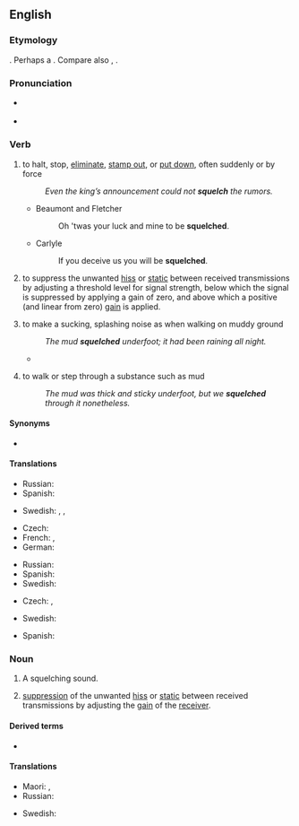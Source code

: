 ==English==

===Etymology===
{{unk.|lang=en}}. Perhaps a {{blend|lang=en|squash|quell|quench|nocap=1}}. Compare also {{noncog|en|squolsh}}, {{noncog|en|squoosh}}.

===Pronunciation===
* {{a|UK|GA}} {{IPA|/ˈskwɛltʃ/|lang=en}}
* {{rhymes|ɛltʃ|lang=en}}

===Verb===
{{en-verb|es}}

# {{lb|en|transitive|US}} to halt, stop, [[eliminate]], [[stamp out]], or [[put down]], often suddenly or by force
#: ''Even the king’s announcement could not '''squelch''' the rumors.''
#* Beaumont and Fletcher
#*: Oh 'twas your luck and mine to be '''squelched'''.
#* Carlyle
#*: If you deceive us you will be '''squelched'''.
# {{lb|en|transitive|radio technology}} to suppress the unwanted [[hiss]] or [[static]] between received transmissions by adjusting a threshold level for signal strength, below which the signal is suppressed by applying a gain of zero, and above which a positive (and linear from zero) [[gain]] is applied.
# {{lb|en|intransitive|British}} to make a sucking, splashing noise as when walking on muddy ground
#: ''The mud '''squelched''' underfoot; it had been raining all night.''
#* {{RQ:Wodehouse Offing|chapter=XVI|passage=[After they both fell into the lake.] Reaching the mainland some moments later and '''squelching''' back to the house, accompanied by Bobbie, like a couple of Napoleons '''squelching''' back from Moscow, [...]}}
# {{lb|en|intransitive|British}} to walk or step through a substance such as mud
#: ''The mud was thick and sticky underfoot, but we '''squelched''' through it nonetheless.''

====Synonyms====
* {{sense|to halt}} {{l|en|quash}}

====Translations====
{{trans-top|to halt, stop, eliminate}}
* Russian: {{t+|ru|уничтожа́ть}}
* Spanish: {{t+|es|aplastar}}
{{trans-mid}}
* Swedish: {{t+|sv|hejda}}, {{t+|sv|hindra}}, {{t+|sv|stoppa}}
{{trans-bottom}}

{{trans-top|radio technology: suppress hiss or static}}
{{trans-mid}}
{{trans-bottom}}

{{trans-top|to make a sucking, splashing noise}}
* Czech: {{t+|cs|čvachtat}}
* French: {{t|fr|faire floc floc}}, {{t|fr|faire flip-flap}}
* German: {{t+|de|matschen}}
{{trans-mid}}
* Russian: {{t+|ru|хлюпать}}
* Spanish: {{t+|es|chapotear}}
* Swedish: {{t+|sv|klafsa}}
{{trans-bottom}}

{{trans-top|to walk or step through a substance such as a mud}}
* Czech: {{t|cs|čvachtat se|impf}}, {{t|cs|rochnit se|impf}}
{{trans-mid}}
* Swedish: {{t+|sv|klafsa}}
{{trans-bottom}}

{{checktrans-top}}
* Spanish: {{t+check|es|chapotear}}
{{trans-mid}}
{{trans-bottom}}

===Noun===
{{en-noun|squelches}}

# A squelching sound.
# {{lb|en|radio technology}} [[suppression]] of the unwanted [[hiss]] or [[static]] between received transmissions by adjusting the [[gain]] of the [[receiver]].

====Derived terms====
* {{l|en|squelchy}}

====Translations====
{{trans-top|A squelching sound}}
* Maori: {{t|mi|pakora}}, {{t|mi|pākorakora}}
* Russian: {{t+|ru|хлюпанье|n}}
{{trans-mid}}
* Swedish: {{t|sv|klafs}}
{{trans-bottom}}